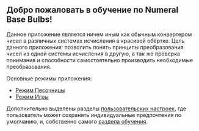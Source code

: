 ## Добро пожаловать в обучение по Numeral Base Bulbs!

Данное приложение является ничем иным как обычным конвертером чисел в различных системах исчисления в красивой обёртке. Цель данного приложения: позволить понять принципы преобразования чисел из одной системы исчисления в другую, а так же проверка понимания и способности самостоятельно производить необходимые преобразования.

Основные режимы приложения:

- [Режим Песочницы](/)
- [Режим Игры](/game)

Дополнительно выделены разделы [пользовательских настроек](/settings), где пользователь может сохранять индивидуальные предпочтения по умолчанию, и, собственно самого [раздела обучения](/tutorial).